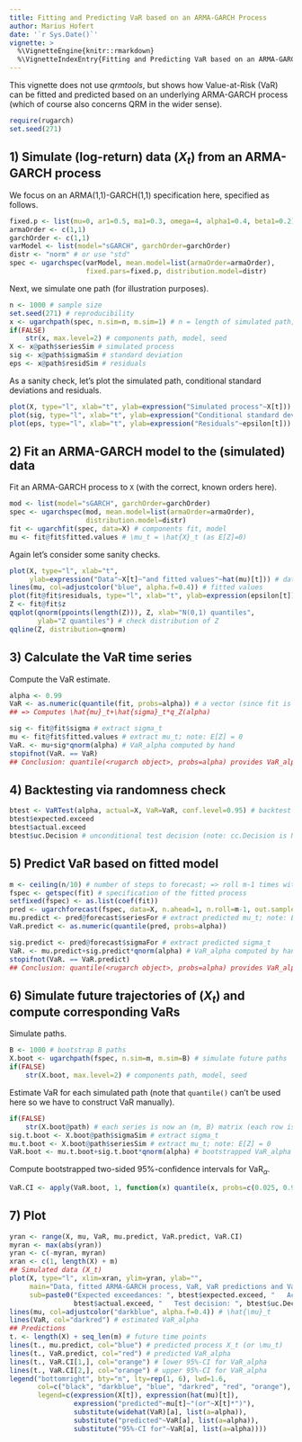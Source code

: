 ```yaml
---
title: Fitting and Predicting VaR based on an ARMA-GARCH Process
author: Marius Hofert
date: '`r Sys.Date()`'
vignette: >
  %\VignetteEngine{knitr::rmarkdown}
  %\VignetteIndexEntry{Fitting and Predicting VaR based on an ARMA-GARCH Process}
---
```

This vignette does not use *qrmtools*, but shows how Value-at-Risk (VaR) can be
fitted and predicted based on an underlying ARMA-GARCH process (which of course
also concerns QRM in the wider sense).

```r
require(rugarch)
set.seed(271)
```

## 1) Simulate (log-return) data $(X_t)$ from an ARMA-GARCH process

We focus on an ARMA(1,1)-GARCH(1,1) specification here, specified as follows.
```r
fixed.p <- list(mu=0, ar1=0.5, ma1=0.3, omega=4, alpha1=0.4, beta1=0.2)
armaOrder <- c(1,1)
garchOrder <- c(1,1)
varModel <- list(model="sGARCH", garchOrder=garchOrder)
distr <- "norm" # or use "std"
spec <- ugarchspec(varModel, mean.model=list(armaOrder=armaOrder),
                   fixed.pars=fixed.p, distribution.model=distr)
```

Next, we simulate one path (for illustration purposes).
```r
n <- 1000 # sample size
set.seed(271) # reproducibility
x <- ugarchpath(spec, n.sim=n, m.sim=1) # n = length of simulated path; m = number of paths
if(FALSE)
    str(x, max.level=2) # components path, model, seed
X <- x@path$seriesSim # simulated process
sig <- x@path$sigmaSim # standard deviation
eps <- x@path$residSim # residuals
```

As a sanity check, let's plot the simulated path, conditional
standard deviations and residuals.
```r
plot(X, type="l", xlab="t", ylab=expression("Simulated process"~X[t]))
plot(sig, type="l", xlab="t", ylab=expression("Conditional standard deviation"~sigma[t]))
plot(eps, type="l", xlab="t", ylab=expression("Residuals"~epsilon[t]))
```


## 2) Fit an ARMA-GARCH model to the (simulated) data


Fit an ARMA-GARCH process to `X` (with the correct, known orders here).
```r
mod <- list(model="sGARCH", garchOrder=garchOrder)
spec <- ugarchspec(mod, mean.model=list(armaOrder=armaOrder),
                   distribution.model=distr)
fit <- ugarchfit(spec, data=X) # components fit, model
mu <- fit@fit$fitted.values # \mu_t = \hat{X}_t (as E[Z]=0)
```

Again let's consider some sanity checks.
```r
plot(X, type="l", xlab="t",
     ylab=expression("Data"~X[t]~"and fitted values"~hat(mu)[t])) # data
lines(mu, col=adjustcolor("blue", alpha.f=0.4)) # fitted values
plot(fit@fit$residuals, type="l", xlab="t", ylab=expression(epsilon[t])) # check residuals
Z <- fit@fit$z
qqplot(qnorm(ppoints(length(Z))), Z, xlab="N(0,1) quantiles",
       ylab="Z quantiles") # check distribution of Z
qqline(Z, distribution=qnorm)
```


## 3) Calculate the VaR time series

Compute the VaR estimate.
```r
alpha <- 0.99
VaR <- as.numeric(quantile(fit, probs=alpha)) # a vector (since fit is a rugarch object)
## => Computes \hat{mu}_t+\hat{sigma}_t*q_Z(alpha)
```

```r
sig <- fit@fit$sigma # extract sigma_t
mu <- fit@fit$fitted.values # extract mu_t; note: E[Z] = 0
VaR. <- mu+sig*qnorm(alpha) # VaR_alpha computed by hand
stopifnot(VaR. == VaR)
## Conclusion: quantile(<rugarch object>, probs=alpha) provides VaR_alpha
```


## 4) Backtesting via randomness check

```r
btest <- VaRTest(alpha, actual=X, VaR=VaR, conf.level=0.95) # backtest for VaR_0.95
btest$expected.exceed
btest$actual.exceed
btest$uc.Decision # unconditional test decision (note: cc.Decision is NA here)
```


## 5) Predict VaR based on fitted model

```r
m <- ceiling(n/10) # number of steps to forecast; => roll m-1 times with frequency 1
fspec <- getspec(fit) # specification of the fitted process
setfixed(fspec) <- as.list(coef(fit))
pred <- ugarchforecast(fspec, data=X, n.ahead=1, n.roll=m-1, out.sample=m) # predict from the fitted process
mu.predict <- pred@forecast$seriesFor # extract predicted mu_t; note: E[Z] = 0
VaR.predict <- as.numeric(quantile(pred, probs=alpha))
```

```r
sig.predict <- pred@forecast$sigmaFor # extract predicted sigma_t
VaR. <- mu.predict+sig.predict*qnorm(alpha) # VaR_alpha computed by hand
stopifnot(VaR. == VaR.predict)
## Conclusion: quantile(<rugarch object>, probs=alpha) provides VaR_alpha
```


## 6) Simulate future trajectories of $(X_t)$ and compute corresponding VaRs

Simulate paths.
```r
B <- 1000 # bootstrap B paths
X.boot <- ugarchpath(fspec, n.sim=m, m.sim=B) # simulate future paths
if(FALSE)
    str(X.boot, max.level=2) # components path, model, seed
```

Estimate VaR for each simulated path (note that `quantile()` can't be used here so
we have to construct VaR manually).
```r
if(FALSE)
    str(X.boot@path) # each series is now an (m, B) matrix (each row is one path)
sig.t.boot <- X.boot@path$sigmaSim # extract sigma_t
mu.t.boot <- X.boot@path$seriesSim # extract mu_t; note: E[Z] = 0
VaR.boot <- mu.t.boot+sig.t.boot*qnorm(alpha) # bootstrapped VaR_alpha computed by hand; (m, B) matrix
```

Compute bootstrapped two-sided 95%-confidence intervals for
$\mathrm{VaR}_\alpha$.
```r
VaR.CI <- apply(VaR.boot, 1, function(x) quantile(x, probs=c(0.025, 0.975)))
```


## 7) Plot

```r
yran <- range(X, mu, VaR, mu.predict, VaR.predict, VaR.CI)
myran <- max(abs(yran))
yran <- c(-myran, myran)
xran <- c(1, length(X) + m)
## Simulated data (X_t)
plot(X, type="l", xlim=xran, ylim=yran, ylab="",
     main="Data, fitted ARMA-GARCH process, VaR, VaR predictions and VaR CIs",
     sub=paste0("Expected exceedances: ", btest$expected.exceed, "   Actual exceedances: ",
                btest$actual.exceed, "   Test decision: ", btest$uc.Decision))
lines(mu, col=adjustcolor("darkblue", alpha.f=0.4)) # \hat{\mu}_t
lines(VaR, col="darkred") # estimated VaR_alpha
## Predictions
t. <- length(X) + seq_len(m) # future time points
lines(t., mu.predict, col="blue") # predicted process X_t (or \mu_t)
lines(t., VaR.predict, col="red") # predicted VaR_alpha
lines(t., VaR.CI[1,], col="orange") # lower 95%-CI for VaR_alpha
lines(t., VaR.CI[2,], col="orange") # upper 95%-CI for VaR_alpha
legend("bottomright", bty="n", lty=rep(1, 6), lwd=1.6,
       col=c("black", "darkblue", "blue", "darkred", "red", "orange"),
       legend=c(expression(X[t]), expression(hat(mu)[t]),
                expression("predicted"~mu[t]~"(or"~X[t]*")"),
                substitute(widehat(VaR)[a], list(a=alpha)),
                substitute("predicted"~VaR[a], list(a=alpha)),
                substitute("95%-CI for"~VaR[a], list(a=alpha))))
```